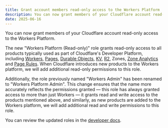 ```yaml
---
title: Grant account members read-only access to the Workers Platform
description: You can now grant members of your Cloudflare account read-only access to the Workers Platform.
date: 2025-06-16
---
```


You can now grant members of your Cloudflare account read-only access to the Workers
Platform.

The new "Workers Platform (Read-only)" role grants read-only access to all products typically used as part of Cloudflare's Developer Platform, including [Workers](/workers/), [Pages](/pages/), [Durable Objects](/durable-objects/), [KV](/kv/), [R2](/r2/), Zones, [Zone Analytics](/analytics/account-and-zone-analytics/zone-analytics/) and [Page Rules](/rules/). When Cloudflare introduces new products to the Workers platform, we will add additional read-only permissions to this role.

Additionally, the role previously named "Workers Admin" has been renamed to "Workers Platform Admin". This
change ensures that the name more accurately reflects the permissions granted — this
role has always granted access to more than just
Workers — it grants read and write access to the products mentioned above, and similarly, as new products are added to the Workers platform, we will add additional read and write permissions to this role.

You can review the updated roles in the [developer docs](/fundamentals/manage-members/roles/).
